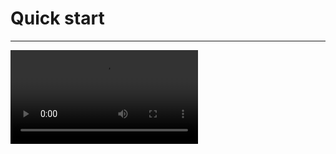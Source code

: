 # Quick start

- - -

<Video src="https://resource.zegocloud.com/prebuilt/call_invitation_pro.mp4"/>


## Prerequisites


- Go to [ZEGOCLOUD Admin Console](https://console.zegocloud.com) to create a UIKit project.
- Get the **AppID** and **ServerSecret** of the project.



## Integrate the SDK

### Import the SDK

Choose either of the following to import the Call Kit:

#### Using the NPM

1. Install the plug-in.
    ```js
     npm i @zegocloud/zego-uikit-prebuilt zego-zim-web@2.5.0 --save 
    ```

2. Import the Call Kit in your project's `js` or `ts` file:

    ```js
    import { ZIM } from "zego-zim-web";
    import { ZegoUIKitPrebuilt } from '@zegocloud/zego-uikit-prebuilt';
    ```

#### Using the HTML Script Tag 

- Import the following script code in the `HTML` page:
(**A more  recommended way**: Download and save it on your app server, and import it to the corresponding path.)
    ```html
   <script src="https://unpkg.com/zego-zim-web@2.5.0/index.js"></script>
   <script src="https://unpkg.com/@zegocloud/zego-uikit-prebuilt/zego-uikit-prebuilt.js"></script>
    ```


### Initialize the Call Kit with call invitation feature

Initialize the Call Kit, and add the call invitation plug-in:
- Generate a [Kit Token](../04-Authentication%20and%20Kit%20Token.mdx)
- Fill in the required parameters in the following code.

```javascript
// Generate a Token by calling a method.
// @param 1: appID
// @param 2: serverSecret
// @param 3: Room ID
// @param 4: User ID
// @param 5: Username
const userID = ""; 
const userName = "userName" + userID;
const appID = 0;
const serverSecret = "";
const TOKEN = ZegoUIKitPrebuilt.generateKitTokenForTest(appID, serverSecret,null, userID, userName);

const zp = ZegoUIKitPrebuilt.create(TOKEN);
zp.addPlugins({ ZIM });
```


### Set a button-trigger event

Set up a button and add a button-click event for making call invitations.

You can customize the position of the button you set for making call invitations accordingly, passing in the ID of the user you want to call.


```html
  <button onclick="invite()">invite</button>
```

```javascript
function invite() {
   const targetUser = {
        userID:'',
        userName:''
    };
   zp.sendCallInvitation({
    callees: [targetUser],
    callType: ZegoUIKitPrebuilt.InvitationTypeVideoCall,
    timeout: 60, // Timeout duration (second). 60s by default, range from [1-600s].
   }).then((res) => {
    console.warn(res);
   })
   .catch((err) => {
   console.warn(err);
   });
}
```

## Run & Test

So far, you have finished all the steps!

Now you can start up and run the project in a browser using a server you're familiar with.

## Resources

<CardGroup cols={2}>
  <Card title="Realtime Coding" href="https://stackblitz.com/edit/zegocloud-prebuilt-call-invitation?file=index.js">
  Click here to code online and check it in action.
</Card>
<Card title="Live Demo" href="https://zegocloud.github.io/zego_uikit_prebuilt_web/call_invitation">
  Click here to try a live demo.
</Card>
</CardGroup>

## Related guides


<CardGroup cols={2}>
    <Card title="Customize the UI for call invitation" href="./02-Customize the UI for call invitation.mdx">
    </Card>
    <Card title="Customize call invitation config"  href="./04-Customize call invitation config.mdx">
    </Card>
    <Card title="Customize ringtones"  href="./03-Customize ringtones.mdx">
    </Card>
    <Card title="Customize event callbacks"  href="./05-Customize event callbacks.mdx">
    </Card>
</CardGroup>